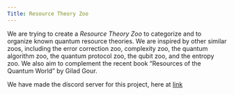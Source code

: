 ```yaml
---
Title: Resource Theory Zoo
---
```


We are trying to create a *Resource Theory Zoo* to categorize and to organize known quantum resource theories. We are inspired by other similar zoos, including the error correction zoo, complexity zoo, the quantum algorithm zoo, the quantum protocol zoo, the qubit zoo, and the entropy zoo. We also aim to complement the recent book "Resources of the Quantum World" by Gilad Gour. 

We have made the discord server for this project, here at [link]()


